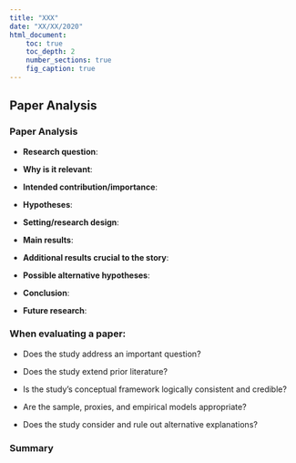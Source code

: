 ```yaml
---
title: "XXX"
date: "XX/XX/2020"
html_document:
    toc: true
    toc_depth: 2
    number_sections: true
    fig_caption: true
---
```

## Paper Analysis{.tabset}

### Paper Analysis

-   **Research question**: 

-   **Why is it relevant**: 

-   **Intended contribution/importance**: 

-   **Hypotheses**: 

-   **Setting/research design**: 

-   **Main results**:  

-   **Additional results crucial to the story**:

- **Possible alternative hypotheses**: 

-   **Conclusion**: 

- **Future research**:  

### When evaluating a paper:

- Does the study address an important question?

- Does the study extend prior literature?

- Is the study's conceptual framework logically consistent and credible?

- Are the sample, proxies, and empirical models appropriate?

- Does the study consider and rule out alternative explanations?

### Summary
